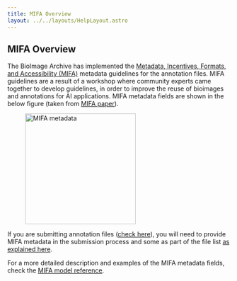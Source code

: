 ```yaml
---
title: MIFA Overview
layout: ../../layouts/HelpLayout.astro
---
```


MIFA Overview
---------------------------------------
The BioImage Archive has implemented the [Metadata, Incentives, Formats, and Accessibility (MIFA)](https://doi.org/10.48550/arXiv.2311.10443) metadata guidelines for the annotation files. MIFA guidelines are a result of a workshop where community experts came together to develop guidelines, in order to improve the reuse of bioimages and annotations for AI applications. MIFA metadata fields are shown in the below figure (taken from [MIFA paper](https://doi.org/10.48550/arXiv.2311.10443)).

<figure>
<img src={MIFA_metadata.src} alt="MIFA metadata" class="float-center float-top" style="height: 250px"/>
<figcaption class="figure-caption"></figcaption>
</figure>

If you are submitting annotation files ([check here](/bioimage-archive/help/ai-glossary)), you will need to provide MIFA metadata in the submission process and some as part of the file list [as explained here](/bioimage-archive/submit-annotations).

For a more detailed description and examples of the MIFA metadata fields, check the [MIFA model reference](/bioimage-archive/mifa-model-reference/).
